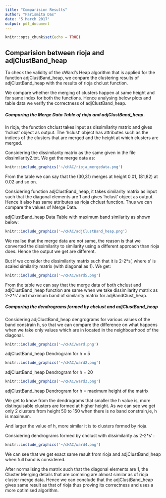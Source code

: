 ```yaml
---
title: "Comparision Results"
author: "Parismita Das"
date: "5 March 2017"
output: pdf_document
---
```


```r
knitr::opts_chunk$set(echo = TRUE)
```

## Comparision between rioja and adjClustBand_heap

To check the validity of the cWard's Heap algorithm that is applied for the function adjClustBand_heap, we conpare the clustering results of adjClustBand_heap with the results of rioja chclust function.

We compare whether the merging of clusters happen at same height and for same index for both the functions. Hence analysing below plots and table data we verify the correctness of adjClustBand_heap.

##### Comparing the Merge Data Table of rioja and adjClustBand_heap.

In rioja, the function chclust takes input as dissimilarity matrix and gives 'hclust' object as output. The 'hclust' object has attributes such as the indices of the clusters that are merged and the height at which clusters are merged.

Considering the dissimilarity matrix as the same given in the file dissimilarity2.txt.
We get the merge data as:

```r
knitr::include_graphics('~/cHAC/rioja_mergedata.png')
```

From the table we can say that the (30,31) merges at height 0.01, (81,82) at 0.02 and so on.

Considering function adjClustBand_heap, it takes similarity matrix as input such that the diagonal elements are 1 and gives 'hclust' object as output. Hence it also has same attributes as rioja chclust function. Thus we can compare the values of Merge Data.

adjClustBand_heap Data Table with maximum band similarity as shown below:

```r
knitr::include_graphics('~/cHAC/adjClustBand_heap.png')
```

We realise that the merge data are not same, the reason is that we converted the dissimilarity to similarity using a different approach than rioja does. Hence the output we get are different.

But if we consider the dissimilarity matrix such that it is 2-2*s', where s' is scaled similarity matrix (with diagonal as 1). We get:

```r
knitr::include_graphics('~/cHAC/ward5.png')
```

From the table we can say that the merge data of both chclust and adjClustBand_heap function are same when we take dissimilarity matrix as 2-2*s' and maximum band of similarity matrix for adjBandClust_heap.

##### Comparing the dendrograms formed by chclust and adjClustBand_heap

Considering adjClustBand_heap dengrograms for various values of the band constrain h, so that we can compare the difference on what happens when we take only values which are in located in the neighbourhood of the diagonal.

```r
knitr::include_graphics('~/cHAC/ward.png')
```

adjClustBand_heap Dendrogram for h = 5



```r
knitr::include_graphics('~/cHAC/ward2.png')
```

adjClustBand_heap Dendrogram for h = 20

```r
knitr::include_graphics('~/cHAC/ward3.png')
```

adjClustBand_heap Dendrogram for h = maximum height of the matrix

We get to know from the dendrograms that smaller the h value is, more distinguisable clusters are formed at higher height. As we can see we get only 2 clusters from height 50 to 150 when there is no band constrain,ie, h is maximum.

And larger the value of h, more similar it is to clusters formed by rioja.

Considering dendrograms formed by chclust with dissimilarity as 2-2*s' :

```r
knitr::include_graphics('~/cHAC/ward4.png')
```

We can see that we get exact same result from rioja and adjClustBand_heap when full band is considered.

After normalising the matrix such that the diagonal elements are 1, the Cluster Merging details that are comming are almost similar as of rioja cluster merge data.
Hence we can conclude that the adjClustBand_heap gives same result as that of rioja thus proving its correctness and uses a more optimised algorithm.
